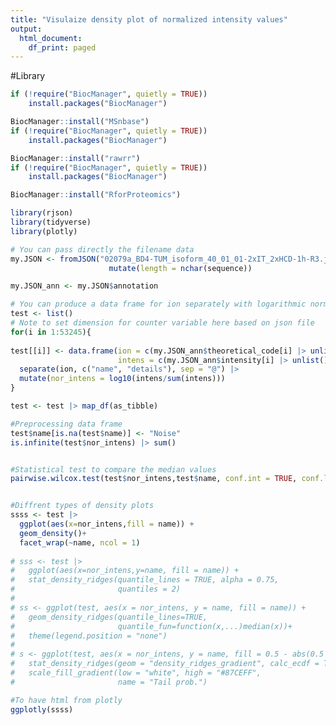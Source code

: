 ```yaml
---
title: "Visulaize density plot of normalized intensity values"
output:
  html_document:
    df_print: paged
---
```

#Library
```r
if (!require("BiocManager", quietly = TRUE))
    install.packages("BiocManager")

BiocManager::install("MSnbase")
if (!require("BiocManager", quietly = TRUE))
    install.packages("BiocManager")

BiocManager::install("rawrr")
if (!require("BiocManager", quietly = TRUE))
    install.packages("BiocManager")

BiocManager::install("RforProteomics")

library(rjson)
library(tidyverse)
library(plotly)
```


```r
# You can pass directly the filename data
my.JSON <- fromJSON("02079a_BD4-TUM_isoform_40_01_01-2xIT_2xHCD-1h-R3.json") |> 
                      mutate(length = nchar(sequence))

my.JSON_ann <- my.JSON$annotation

# You can produce a data frame for ion separately with logarithmic normalized intensity values
test <- list()
# Note to set dimension for counter variable here based on json file
for(i in 1:53245){
  
test[[i]] <- data.frame(ion = c(my.JSON_ann$theoretical_code[i] |> unlist()), 
                        intens = c(my.JSON_ann$intensity[i] |> unlist())) |> 
  separate(ion, c("name", "details"), sep = "@") |> 
  mutate(nor_intens = log10(intens/sum(intens)))
}

test <- test |> map_df(as_tibble)

#Preprocessing data frame
test$name[is.na(test$name)] <- "Noise"
is.infinite(test$nor_intens) |> sum()


#Statistical test to compare the median values
pairwise.wilcox.test(test$nor_intens,test$name, conf.int = TRUE, conf.level = 0.95, alternative = "two.sided")


#Diffrent types of density plots  
ssss <- test |> 
  ggplot(aes(x=nor_intens,fill = name)) + 
  geom_density()+
  facet_wrap(~name, ncol = 1)
  
# sss <- test |> 
#   ggplot(aes(x=nor_intens,y=name, fill = name)) + 
#   stat_density_ridges(quantile_lines = TRUE, alpha = 0.75,
#                       quantiles = 2)
# 
# ss <- ggplot(test, aes(x = nor_intens, y = name, fill = name)) +
#   geom_density_ridges(quantile_lines=TRUE,
#                       quantile_fun=function(x,...)median(x))+
#   theme(legend.position = "none")
# 
# s <- ggplot(test, aes(x = nor_intens, y = name, fill = 0.5 - abs(0.5 - stat(ecdf)))) +
#   stat_density_ridges(geom = "density_ridges_gradient", calc_ecdf = TRUE) +
#   scale_fill_gradient(low = "white", high = "#87CEFF",
#                       name = "Tail prob.")

#To have html from plotly
ggplotly(ssss)

```



